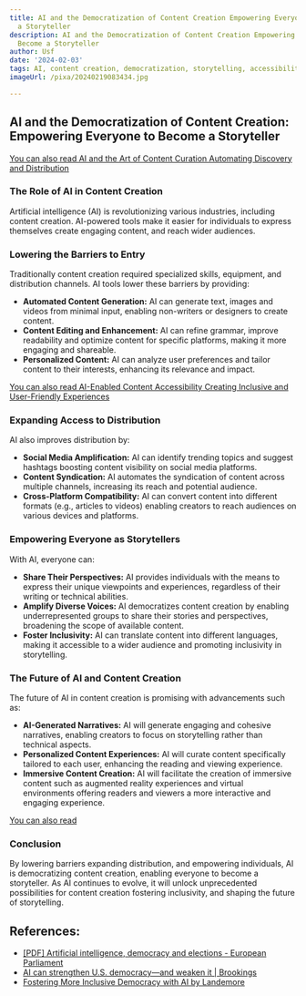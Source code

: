 ```yaml
---
title: AI and the Democratization of Content Creation Empowering Everyone to Become
  a Storyteller
description: AI and the Democratization of Content Creation Empowering Everyone to
  Become a Storyteller
author: Usf
date: '2024-02-03'
tags: AI, content creation, democratization, storytelling, accessibility, empowerment
imageUrl: /pixa/20240219083434.jpg

---
```

## AI and the Democratization of Content Creation: Empowering Everyone to Become a  Storyteller

[You can also read AI and the Art of Content Curation Automating Discovery and Distribution](AI%20and%20the%20Art%20of%20Content%20Curation%20Automating%20Discovery%20and%20Distribution)


### The Role of AI in Content Creation

Artificial intelligence  (AI) is revolutionizing various industries, including content creation. AI-powered  tools make it easier  for individuals to express themselves create engaging content,  and reach wider audiences.

### Lowering the Barriers to Entry

Traditionally content creation required specialized skills, equipment, and distribution channels. AI tools lower these barriers by providing:

- **Automated Content Generation:** AI can generate text, images  and videos from  minimal input, enabling non-writers or designers to create content.
-  **Content Editing and Enhancement:**  AI can refine grammar, improve  readability and optimize content for specific platforms, making it more engaging and shareable.
- **Personalized Content:**  AI can analyze user preferences and tailor content to their interests,  enhancing its relevance and impact.

[You can  also read AI-Enabled Content Accessibility  Creating Inclusive and User-Friendly Experiences](AI-Enabled%20Content%20Accessibility%20Creating%20Inclusive%20and%20User-Friendly%20Experiences)


### Expanding Access to Distribution

AI also improves distribution by:

-  **Social Media Amplification:** AI can identify trending topics and suggest hashtags boosting content visibility on social media  platforms.
- **Content Syndication:** AI automates the syndication of content across multiple channels,  increasing  its reach and potential audience.
- **Cross-Platform Compatibility:** AI can convert content into  different formats (e.g., articles  to videos) enabling creators to reach audiences on various devices and platforms.

### Empowering Everyone as Storytellers

With AI, everyone  can:

- **Share Their  Perspectives:** AI provides  individuals  with  the means  to express their  unique viewpoints and experiences, regardless of their writing or technical abilities.
- **Amplify  Diverse Voices:** AI democratizes content creation by enabling  underrepresented groups  to share their stories and perspectives, broadening the scope of available content.
- **Foster  Inclusivity:** AI can translate content into different languages, making it accessible  to  a wider audience and promoting  inclusivity in storytelling.

### The Future of AI  and Content Creation

The  future of AI  in content creation is promising with advancements such as:

- **AI-Generated Narratives:**  AI will generate engaging and cohesive narratives, enabling creators to focus on storytelling rather than technical aspects.
- **Personalized Content Experiences:** AI will curate content specifically tailored to each  user, enhancing the reading and viewing experience.
- **Immersive Content Creation:** AI will facilitate the creation  of immersive content such  as augmented reality experiences and virtual environments offering readers and viewers a more interactive and engaging experience.

[You can also read ]()


### Conclusion

By lowering barriers expanding distribution,  and empowering individuals, AI is democratizing content creation, enabling everyone to become a storyteller. As AI continues to evolve, it will unlock unprecedented possibilities for content creation fostering inclusivity, and shaping the future of storytelling.

## References:
- [[PDF] Artificial intelligence, democracy and elections - European Parliament](https://www.europarl.europa.eu/RegData/etudes/BRIE/2023/751478/EPRS_BRI(2023)751478_EN.pdf)
- [AI can strengthen U.S. democracy—and weaken it | Brookings](https://www.brookings.edu/articles/ai-can-strengthen-u-s-democracy-and-weaken-it/)
- [Fostering More Inclusive Democracy with AI by Landemore](https://www.imf.org/en/Publications/fandd/issues/2023/12/POV-Fostering-more-inclusive-democracy-with-AI-Landemore)
